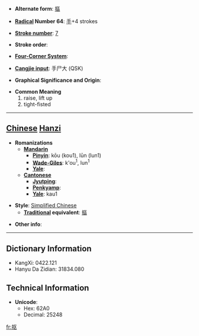 * '''Alternate form''': [[摳]]

* '''[[Wiktionary:Chinese radical index| Radical]] Number 64''': [[Wiktionary:Chinese radical index 手|手]]+4 strokes

* '''[[Wiktionary:Chinese total strokes index|Stroke number]]''': [[Wiktionary:Chinese total strokes index 7|7]]

* '''Stroke order''': 

* '''[[Wiktionary:Chinese four corner index|Four-Corner System]]''': 

* '''[[Wiktionary:Chinese Cangjie index|Cangjie input]]''': 手尸大 (QSK)

* '''Graphical Significance and Origin''': 

* '''Common Meaning'''
*#raise, lift up
*# tight-fisted


----

== [[Chinese]] [[Hanzi]] ==

* '''Romanizations'''
** '''[[Mandarin]]'''
*** '''[[Pinyin]]''': kōu (kou1), lūn (lun1)
*** '''[[Wade-Giles]]''': k'ou<sup>1</sup>, lun<sup>1</sup>
*** '''[[Yale]]''': 
** '''[[Cantonese]]'''
*** '''[[Jyutping]]''':
*** '''[[Penkyamp]]''': 
*** '''[[Yale]]''': kau1

* '''Style''': [[Simplified Chinese]] 
** '''[[Traditional Chinese|Traditional]] equivalent''': [[摳]]

* '''Other info''': 

----

== Dictionary Information ==

* KangXi: 0422.121
* Hanyu Da Zidian: 31834.080

== Technical Information ==

* '''Unicode''':
** Hex: 62A0
** Decimal: 25248

[[fr:抠]]